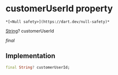 # customerUserId property

    *[<Null safety>](https://dart.dev/null-safety)*

[String](https://api.flutter.dev/flutter/dart-core/String-class.html)? customerUserId

_final_

## Implementation

```dart
final String? customerUserId;


```
